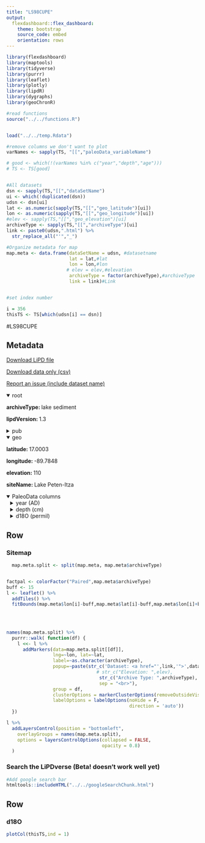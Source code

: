 ```yaml
---
title: "LS98CUPE"
output: 
  flexdashboard::flex_dashboard:
    theme: bootstrap
    source_code: embed
    orientation: rows
---
```


```r
library(flexdashboard)
library(maptools)
library(tidyverse)
library(purrr)
library(leaflet)
library(plotly)
library(lipdR)
library(dygraphs)
library(geoChronR)

#read functions
source("../../functions.R")


load("../../temp.Rdata")

#remove columns we don't want to plot
varNames <- sapply(TS, "[[","paleoData_variableName")

# good <- which(!(varNames %in% c("year","depth","age")))
# TS <- TS[good]


#All datasets
dsn <- sapply(TS,"[[","dataSetName")
ui <- which(!duplicated(dsn))
udsn <- dsn[ui]
lat <- as.numeric(sapply(TS,"[[","geo_latitude")[ui])
lon <- as.numeric(sapply(TS,"[[","geo_longitude")[ui])
#elev <- sapply(TS,"[[","geo_elevation")[ui]
archiveType <- sapply(TS,"[[","archiveType")[ui]
link <- paste0(udsn,".html") %>% 
  str_replace_all("'","_")

#Organize metadata for map
map.meta <- data.frame(dataSetName = udsn, #datasetname
                       lat = lat,#lat
                       lon = lon,#lon
                      # elev = elev,#elevation
                       archiveType = factor(archiveType),#archiveType
                       link = link)#Link


#set index number

i = 356
thisTS <- TS[which(udsn[i] == dsn)]
```
#LS98CUPE

Metadata {.sidebar}
-------------------------------------
[Download LiPD file](LS98CUPE.lpd)
            

[Download data only (csv)](LS98CUPE.csv)
            

[Report an issue (include dataset name)](https://github.com/nickmckay/LiPDverse/issues)

<details open style="margin-left: 0px">
<summary>root</summary>
<p style="margin-left: 0px"><strong>archiveType: </strong>lake sediment
<p style="margin-left: 0px"><strong>lipdVersion: </strong>1.3
</details>
<details>
<summary>pub</summary>
<details style="margin-left: 10px">
<summary>pub1</summary>
<p style="margin-left: 10px"><strong>author: </strong>Curtis, Jason H. , Brenner, Mark , Hodell, David A. , Balser, Richard A. , Islebe, Gerald A. , Hooghiemstra, Henry
<p style="margin-left: 10px"><strong>journal: </strong>Journal of Paleolimnology
<p style="margin-left: 10px"><strong>volume: </strong>19
<p style="margin-left: 10px"><strong>pages: </strong>-20
<p style="margin-left: 10px"><strong>pubYear: </strong>NA
<p style="margin-left: 10px"><strong>DOI: </strong>10.1023/A:1007968508262
</details>
<details style="margin-left: 10px">
<summary>pub2</summary>
<p style="margin-left: 10px"><strong>pubYear: </strong>NA
</details>
</details>
<details open style="margin-left: 0px">
<summary>geo</summary>
<p style="margin-left: 0px"><strong>latitude: </strong>17.0003
<p style="margin-left: 0px"><strong>longitude: </strong>-89.7848
<p style="margin-left: 0px"><strong>elevation: </strong>110
<p style="margin-left: 0px"><strong>siteName: </strong>Lake Peten-Itza
</details>
<details open>
<summary>PaleoData columns</summary>
<details style="margin-left: 10px">
<summary>year (AD)</summary>
<p style="margin-left: 10px"><strong>TSid: </strong>MAT67aecea202
<p style="margin-left: 10px"><strong>variableName: </strong>year
<p style="margin-left: 10px"><strong>units: </strong>AD
<p style="margin-left: 10px"><strong>description: </strong>Year AD
</details>
<details style="margin-left: 10px">
<summary>depth (cm)</summary>
<p style="margin-left: 10px"><strong>TSid: </strong>MAT9c7c006553
<p style="margin-left: 10px"><strong>variableName: </strong>depth
<p style="margin-left: 10px"><strong>units: </strong>cm
<p style="margin-left: 10px"><strong>description: </strong>depth
</details>
<details style="margin-left: 10px">
<summary>d18O (permil)</summary>
<p style="margin-left: 10px"><strong>TSid: </strong>LS98CUPE
<p style="margin-left: 10px"><strong>variableName: </strong>d18O
<p style="margin-left: 10px"><strong>units: </strong>permil
<p style="margin-left: 10px"><strong>description: </strong>carbonate
<details>
<summary>interpretation</summary>
<details style="margin-left: 20px">
<summary>1</summary>
<p style="margin-left: 20px"><strong>basis: </strong>If the d18O signal is controlled mainly by E/P, then the variation in d18O during the late Holocene suggests repeated multi-decadal wet/dry cycles that are superimposed upon longer-term, millennial patterns of abundant rainfall and drought.
<p style="margin-left: 20px"><strong>interpDirection: </strong>increase
<p style="margin-left: 20px"><strong>scope: </strong>climate
<p style="margin-left: 20px"><strong>variable: </strong>E/P
<p style="margin-left: 20px"><strong>direction: </strong>increase
</details>
<details style="margin-left: 20px">
<summary>2</summary>
<p style="margin-left: 20px"><strong>basis: </strong>Mean lake water was enriched in 18O by evaporation and was 3.6? greater than mean rainwater.
<p style="margin-left: 20px"><strong>direction: </strong>negative
<p style="margin-left: 20px"><strong>equilibriumEvidence: </strong>Calculated 18O values for aragonite and calcite, precipitated in equilibrium with modern lake water (18Owater = + 2.6‰) at a mean annual temperature of 25 C, yield values of 0.92‰ and 0.78‰, respectively (Craig, 1965; Grossman & Ku, 1981). These theoretical values are close to mean values (0.85‰, 0.47‰, and 0.39‰) for recent samples of Cochliopina sp., Pyrgophorus sp., and C. ilosvayi, respectively. This suggests that all three taxa precipitate carbonate near equilibrium with the water in which they live.
<p style="margin-left: 20px"><strong>inferredMaterial: </strong>lake water
<p style="margin-left: 20px"><strong>integrationTimeUncertaintyType: </strong>Chonology; multiple potential controls on d18O
<p style="margin-left: 20px"><strong>integrationTimeUnits: </strong>years
<p style="margin-left: 20px"><strong>rank: </strong>1
<p style="margin-left: 20px"><strong>scope: </strong>isotope
<p style="margin-left: 20px"><strong>variable: </strong>P_E
<p style="margin-left: 20px"><strong>coefficient: </strong>NA
<p style="margin-left: 20px"><strong>fraction: </strong>NA
</details>
<details style="margin-left: 20px">
<summary>3</summary>
<p style="margin-left: 20px"><strong>basis: </strong>Interpretation of early Holocene (9000 until 7300 14C yrBP) oxygen isotopic results in terms of E/P is at odds with the strong evidence for moist conditions based on the presence of extensive lowland forest. The discrepancy between early Holocene pollen and 18Oresults in the PetenItza core can be reconciled if lakewater 18O is assumed to have been controlled by both regional climate and the changing surface area/volume ratio of the filling lake
<p style="margin-left: 20px"><strong>equilibriumEvidence: </strong>Calculated 18O values for aragonite and calcite, precipitated in equilibrium with modern lake water (18Owater = + 2.6‰) at a mean annual temperature of 25 C, yield values of 0.92‰ and 0.78‰, respectively (Craig, 1965; Grossman & Ku, 1981). These theoretical values are close to mean values (0.85‰, 0.47‰, and 0.39‰) for recent samples of Cochliopina sp., Pyrgophorus sp., and C. ilosvayi, respectively. This suggests that all three taxa precipitate carbonate near equilibrium with the water in which they live.
<p style="margin-left: 20px"><strong>inferredMaterial: </strong>lake water
<p style="margin-left: 20px"><strong>integrationTimeUncertaintyType: </strong>Chonology; multiple potential controls on d18O
<p style="margin-left: 20px"><strong>integrationTimeUnits: </strong>years
<p style="margin-left: 20px"><strong>rank: </strong>2
<p style="margin-left: 20px"><strong>scope: </strong>isotope
<p style="margin-left: 20px"><strong>variable: </strong>area/volume ratio
<p style="margin-left: 20px"><strong>coefficient: </strong>NA
<p style="margin-left: 20px"><strong>fraction: </strong>NA
</details>
<details style="margin-left: 20px">
<summary>4</summary>
<p style="margin-left: 20px"><strong>equilibriumEvidence: </strong>Calculated 18O values for aragonite and calcite, precipitated in equilibrium with modern lake water (18Owater = + 2.6‰) at a mean annual temperature of 25 C, yield values of 0.92‰ and 0.78‰, respectively (Craig, 1965; Grossman & Ku, 1981). These theoretical values are close to mean values (0.85‰, 0.47‰, and 0.39‰) for recent samples of Cochliopina sp., Pyrgophorus sp., and C. ilosvayi, respectively. This suggests that all three taxa precipitate carbonate near equilibrium with the water in which they live.
<p style="margin-left: 20px"><strong>inferredMaterial: </strong>lake water
<p style="margin-left: 20px"><strong>integrationTimeUncertaintyType: </strong>Chonology; multiple potential controls on d18O
<p style="margin-left: 20px"><strong>integrationTimeUnits: </strong>years
<p style="margin-left: 20px"><strong>rank: </strong>3
<p style="margin-left: 20px"><strong>scope: </strong>isotope
<p style="margin-left: 20px"><strong>variable: </strong>Temperature
<p style="margin-left: 20px"><strong>coefficient: </strong>NA
<p style="margin-left: 20px"><strong>fraction: </strong>NA
</details>
</details>
</details>

Row {.tabset .tabset-fade}
-----------------------------------------------------------------------

### Sitemap

```r
  map.meta.split <- split(map.meta, map.meta$archiveType)


factpal <- colorFactor("Paired",map.meta$archiveType)
buff <- 15
l <- leaflet() %>% 
  addTiles() %>% 
  fitBounds(map.meta$lon[i]-buff,map.meta$lat[i]-buff,map.meta$lon[i]+buff,map.meta$lat[i]+buff)
  

  
  
names(map.meta.split) %>%
  purrr::walk( function(df) {
    l <<- l %>%
      addMarkers(data=map.meta.split[[df]],
                 lng=~lon, lat=~lat,
                 label=~as.character(archiveType),
                 popup=~paste(str_c('Dataset: <a href="',link,'">',dataSetName,'</a>'),
                                 # str_c("Elevation: ",elev),
                                  str_c("Archive Type: ",archiveType),
                                  sep = "<br>"),
                 group = df,
                 clusterOptions = markerClusterOptions(removeOutsideVisibleBounds = F),
                 labelOptions = labelOptions(noHide = F,
                                             direction = 'auto'))
  })

l %>%
  addLayersControl(position = "bottomleft",
    overlayGroups = names(map.meta.split),
    options = layersControlOptions(collapsed = FALSE,
                                   opacity = 0.8)
  )
```

### Search the LiPDverse (Beta! doesn't work well yet)
```r
#Add google search bar
htmltools::includeHTML("../../googleSearchChunk.html")
```


Row {.tabset .tabset-fade}
-----------------------------------------------------------------------

### d18O
```r
plotCol(thisTS,ind = 1)
```
